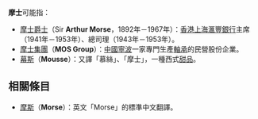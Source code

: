 '''摩士'''可能指：

* [[摩士|摩士爵士]]（Sir '''Arthur Morse'''，1892年－1967年）：[[香港上海滙豐銀行|香港上海滙豐銀行]]主席（1941年－1953年）、總司理（1943年－1953年）。
* [[摩士集團|摩士集團]]（'''MOS Group'''）：[[中國|中國]][[寧波|寧波]]一家專門生產[[軸承|軸承]]的民營股份企業。
* [[幕斯|幕斯]]（'''Mousse'''）：又譯「慕絲」、「摩士」，一種西式[[甜品|甜品]]。

==相關條目==
* [[摩斯_(消歧義)|摩斯]]（'''Morse'''）：英文「Morse」的標準中文翻譯。

{{disambig|Cat=二字人名消歧义}}